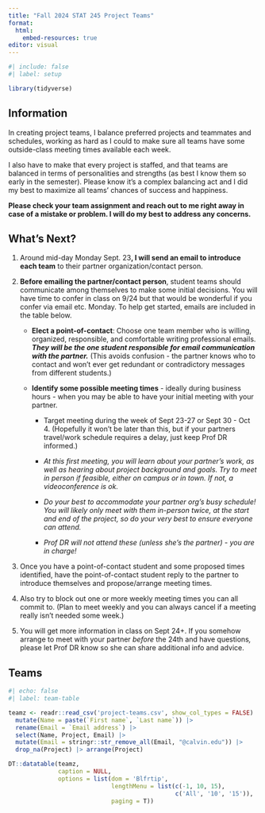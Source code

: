 ```yaml
---
title: "Fall 2024 STAT 245 Project Teams"
format: 
  html:
    embed-resources: true
editor: visual
---
```


```r
#| include: false
#| label: setup

library(tidyverse)
```

## Information

In creating project teams, I balance preferred projects and teammates
and schedules, working as hard as I could to make sure all teams have
some outside-class meeting times available each week.

I also have to make that every project is staffed, and that teams are
balanced in terms of personalities and strengths (as best I know them so
early in the semester). Please know it's a complex balancing act and I
did my best to maximize all teams' chances of success and happiness.

**Please check your team assignment and reach out to me right away in
case of a mistake or problem. I will do my best to address any
concerns.**

## What's Next?

1.  Around mid-day Monday Sept. 23**, I will send an email to introduce
    each team** to their partner organization/contact person.

2.  **Before emailing the partner/contact person**, student teams should
    communicate among themselves to make some initial decisions. You
    will have time to confer in class on 9/24 but that would be
    wonderful if you confer via email etc. Monday. To help get started,
    emails are included in the table below.

    -   **Elect a point-of-contact**: Choose one team member who is
        willing, organized, responsible, and comfortable writing
        professional emails. ***They will be the one student responsible
        for email communication with the partner.*** (This avoids
        confusion - the partner knows who to contact and won't ever get
        redundant or contradictory messages from different students.)

    -   **Identify some possible meeting times** - ideally during
        business hours - when you may be able to have your initial
        meeting with your partner.

        -   Target meeting during the week of Sept 23-27 or Sept 30 -
            Oct 4. (Hopefully it won't be later than this, but if your
            partners travel/work schedule requires a delay, just keep
            Prof DR informed.)

        -   *At this first meeting, you will learn about your partner's
            work, as well as hearing about project background and goals.
            Try to meet in person if feasible, either on campus or in
            town. If not, a videoconference is ok.*

        -   *Do your best to accommodate your partner org's busy
            schedule! You will likely only meet with them in-person
            twice, at the start and end of the project, so do your very
            best to ensure everyone can attend.*

        -   *Prof DR will not attend these (unless she's the partner) -
            you are in charge!*

3.  Once you have a point-of-contact student and some proposed times
    identified, have the point-of-contact student reply to the partner
    to introduce themselves and propose/arrange meeting times.

4.  Also try to block out one or more weekly meeting times you can all
    commit to. (Plan to meet weekly and you can always cancel if a
    meeting really isn't needed some week.)

5.  You will get more information in class on Sept 24+. If you somehow
    arrange to meet with your partner *before* the 24th and have
    questions*,* please let Prof DR know so she can share additional
    info and advice.

## Teams

```r
#| echo: false
#| label: team-table

teamz <- readr::read_csv('project-teams.csv', show_col_types = FALSE) |>
  mutate(Name = paste(`First name`, `Last name`)) |>
  rename(Email = `Email address`) |>
  select(Name, Project, Email) |> 
  mutate(Email = stringr::str_remove_all(Email, "@calvin.edu")) |>
  drop_na(Project) |> arrange(Project)

DT::datatable(teamz,
              caption = NULL,
              options = list(dom = 'Blfrtip',
                             lengthMenu = list(c(-1, 10, 15),
                                               c('All', '10', '15')),
                             paging = T))
```
